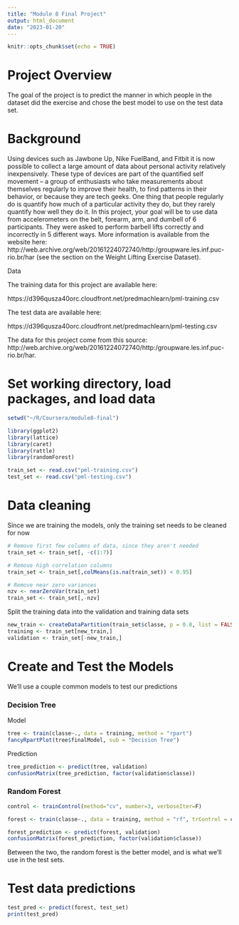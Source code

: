 ```yaml
---
title: "Module 8 Final Project"
output: html_document
date: "2023-01-20"
---
```


```r
knitr::opts_chunk$set(echo = TRUE)
```

# Project Overview

The goal of the project is to predict the manner in which people in the dataset did the exercise and chose the best model to use on the test data set. 

# Background

Using devices such as Jawbone Up, Nike FuelBand, and Fitbit it is now possible to collect a large amount of data about personal activity relatively inexpensively. These type of devices are part of the quantified self movement – a group of enthusiasts who take measurements about themselves regularly to improve their health, to find patterns in their behavior, or because they are tech geeks. One thing that people regularly do is quantify how much of a particular activity they do, but they rarely quantify how well they do it. In this project, your goal will be to use data from accelerometers on the belt, forearm, arm, and dumbell of 6 participants. They were asked to perform barbell lifts correctly and incorrectly in 5 different ways. More information is available from the website here: http://web.archive.org/web/20161224072740/http:/groupware.les.inf.puc-rio.br/har (see the section on the Weight Lifting Exercise Dataset).

Data

The training data for this project are available here:

https://d396qusza40orc.cloudfront.net/predmachlearn/pml-training.csv

The test data are available here:

https://d396qusza40orc.cloudfront.net/predmachlearn/pml-testing.csv

The data for this project come from this source: http://web.archive.org/web/20161224072740/http:/groupware.les.inf.puc-rio.br/har. 

# Set working directory, load packages, and load data

```r
setwd("~/R/Coursera/module8-final")

library(ggplot2)
library(lattice)
library(caret)
library(rattle)
library(randomForest)

train_set <- read.csv("pml-training.csv")
test_set <- read.csv("pml-testing.csv")
```

# Data cleaning

Since we are training the models, only the training set needs to be cleaned for now

```r
# Remove first few columns of data, since they aren't needed
train_set <- train_set[, -c(1:7)]

# Remove high correlation columns 
train_set <- train_set[,colMeans(is.na(train_set)) < 0.95]

# Remove near zero variances
nzv <- nearZeroVar(train_set)
train_set <- train_set[,-nzv]
```

Split the training data into the validation and training data sets

```r
new_train <- createDataPartition(train_set$classe, p = 0.8, list = FALSE)
training <- train_set[new_train,]
validation <- train_set[-new_train,]
```

# Create and Test the Models

We'll use a couple common models to test our predictions

### Decision Tree

Model

```r
tree <- train(classe~., data = training, method = "rpart")
fancyRpartPlot(tree$finalModel, sub = "Decision Tree")
```

Prediction

```r
tree_prediction <- predict(tree, validation)
confusionMatrix(tree_prediction, factor(validation$classe))
```

### Random Forest

```r
control <- trainControl(method="cv", number=3, verboseIter=F)

forest <- train(classe~., data = training, method = "rf", trControl = control, tuneLength = 5)

forest_prediction <- predict(forest, validation)
confusionMatrix(forest_prediction, factor(validation$classe))

```

Between the two, the random forest is the better model, and is what we'll use in the test sets. 

# Test data predictions

```r
test_pred <- predict(forest, test_set)
print(test_pred)
```